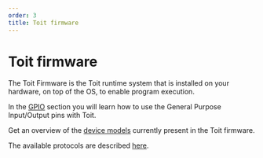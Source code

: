 ```yaml
---
order: 3
title: Toit firmware
---
```


# Toit firmware

The Toit Firmware is the Toit runtime system that is installed on your hardware, on top of the OS, to enable program execution.

In the [GPIO](gpio) section you will learn how to use the General Purpose Input/Output pins with Toit.

Get an overview of the [device models](models) currently present in the Toit firmware.

The available protocols are described [here](protocols/spi).
